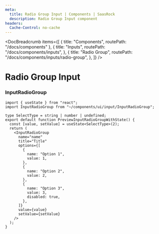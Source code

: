 ```yaml
---
meta:
  title: Radio Group Input | Components | SaasRock
  description: Radio Group Input component
headers:
  Cache-Control: no-cache
---
```



<DocBreadcrumb
  items={[
    { title: "Components", routePath: "/docs/components" },
    {
      title: "Inputs",
      routePath: "/docs/components/inputs",
    },
    {
      title: "Radio Group",
      routePath: "/docs/components/inputs/radio-group",
    },
  ]}
/>

# Radio Group Input


### InputRadioGroup

<PreviewInputRadioGroupWithState />

```tsx
import { useState } from "react";
import InputRadioGroup from "~/components/ui/input/InputRadioGroup";

type SelectType = string | number | undefined;
export default function PreviewInputRadioGroupWithState() {
  const [value, setValue] = useState<SelectType>(2);
  return (
    <InputRadioGroup
      name="name"
      title="Title"
      options={[
        {
          name: "Option 1",
          value: 1,
        },
        {
          name: "Option 2",
          value: 2,
        },
        {
          name: "Option 3",
          value: 3,
          disabled: true,
        },
      ]}
      value={value}
      setValue={setValue}
    />
  );
}
```
